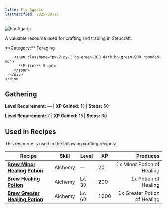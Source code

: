 ```yaml
---
title: Fly Agaric
lastVerified: 2025-08-15
---
```


<div className="flex items-start gap-6 mb-8">
  <div className="flex-shrink-0">
    <img src="/assets/resources/foraging/mushrooms.png" alt="Fly Agaric" className="w-24 h-24 border rounded-lg" />
  </div>
  <div className="flex-1">
    <div className="space-y-2">
      <p className="text-lg text-muted-foreground">A valuable resource used for crafting and trading in Stepcraft.</p>
      <div className="flex flex-wrap gap-4 text-sm">
        <span className="px-2 py-1 bg-blue-100 dark:bg-blue-900 rounded-md">
          **Category:** Foraging
        </span>
        
        <span className="px-2 py-1 bg-green-100 dark:bg-green-900 rounded-md">
          **Price:** 5 gold
        </span>
      </div>
    </div>
  </div>
</div>

## Gathering

**Level Requirement:** — | **XP Gained:** 10 | **Steps:** 50


**Level Requirement:** 7 | **XP Gained:** 15 | **Steps:** 60



## Used in Recipes

This resource is used in the following crafting recipes:

| Recipe | Skill | Level | XP | Produces |
|--------|-------|-------|----|---------:|
| **[Brew Minor Healing Potion](/docs/items/individual/minor_healing_potion)** | Alchemy | — | 20 | 1x Minor Potion of Healing |
| **[Brew Healing Potion](/docs/items/individual/healingpotion)** | Alchemy | Lv. 30 | 200 | 1x Potion of Healing |
| **[Brew Greater Healing Potion](/docs/items/individual/greater_healing_potion)** | Alchemy | Lv. 60 | 1600 | 1x Greater Potion of Healing |
